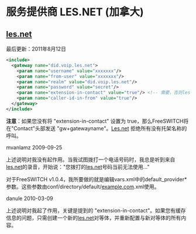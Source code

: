 # 服务提供商 LES.NET (加拿大)

## [les.net](http://les.net)

最后更新：2011年8月12日

```xml
<include>
  <gateway name="did.voip.les.net">
    <param name="username" value="xxxxxxx"/>
    <param name="from-user" value="xxxxxxx"/>
    <param name="realm" value="did.voip.les.net"/>
    <param name="password" value="secret"/>
    <param name="extension-in-contact" value="true"/> <!-- 需要，否则les.net将拒绝呼叫-->
    <param name="caller-id-in-from" value="true"/>
  </gateway>
</include> 
```

**注意**：如果您没有将 "extension-in-contact" 设置为 true，那么FreeSWITCH将在"Contact"头部发送 "gw+gatewayname"。[Les.net](http://Les.net) 拒绝所有没有托架名称的呼叫。

mvanlamz 2009-09-25

上述说明对我没有起作用。当我试图拨打一个电话号码时，我总是听到来自[les.net](http://les.net)的录音，开始说："您拨打的[les.net](http://les.net)号码当前无法使用..."

对于FreeSWITCH v1.0.4，我所要做的就是编辑vars.xml中的default\_provider\*参数。这些参数由conf/directory/default/[example.com](http://example.com).xml使用。

danule 2010-03-09

上述说明对我起了作用，关键是提到的 "extension-in-contact"。如果您有缓存信息的问题，只需创建一个新的[les.net](http://les.net)对等体，并重新配置与新对等体的所有内容。